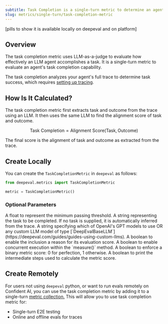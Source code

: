 ```yaml
---
subtitle: Task Completion is a single-turn metric to determine an agent's task completion score
slug: metrics/single-turn/task-completion-metric
---
```


[pills to show it is available locally on deepeval and on platform]

## Overview

The task completion metric uses LLM-as-a-judge to evaluate how effectively an LLM agent accomplishes a task. It is a single-turn metric to evaluate an agent's task completion capability.

<Warning>

The task completion analyzes your agent's full trace to determine task success, which requires [setting up tracing](/llm-tracing/quickstart#setup-tracing).

</Warning>

## How Is It Calculated?

The task completion metric first extracts task and outcome from the trace using an LLM. It then uses the same LLM to find the alignment score of task and outcome.

$$
\text{Task Completion} = \text{Alignment Score}(\text{Task}, \text{Outcome})
$$

The final score is the alignment of task and outcome as extracted from the trace.

## Create Locally

You can create the `TaskCompletionMetric` in `deepeval` as follows:

```python
from deepeval.metrics import TaskCompletionMetric

metric = TaskCompletionMetric()
```

### Optional Parameters

<ParamField path="threshold" type="number" default={0.5}>
    A float to represent the minimum passing threshold.
</ParamField>
<ParamField path="task" type="string">
    A string representing the task to be completed. If no task is supplied, it is automatically inferred from the trace.
</ParamField>
<ParamField path="model" type="string | Object" default="gpt-4.1">
    A string specifying which of OpenAI's GPT models to use OR any custom LLM model of type [`DeepEvalBaseLLM`](https://deepeval.com/guides/guides-using-custom-llms).
</ParamField>
<ParamField path="include_reason" type="boolean" default={"true"}>
    A boolean to enable the inclusion a reason for its evaluation score.
</ParamField>
<ParamField path="async_mode" type="boolean" default={"true"}>
    A boolean to enable concurrent execution within the `measure()` method.
</ParamField>
<ParamField path="strict_mode" type="boolean" default={"false"}>
    A boolean to enforce a binary metric score: 0 for perfection, 1 otherwise.
</ParamField>
<ParamField path="verbose_mode" type="boolean" default={"false"}>
    A boolean to print the intermediate steps used to calculate the metric score.
</ParamField>

## Create Remotely

For users not using `deepeval` python, or want to run evals remotely on Confident AI, you can use the task completion metric by adding it to a single-turn [metric collection.](/metrics/metric-collections) This will allow you to use task completion metric for:

- Single-turn E2E testing
- Online and offline evals for traces
